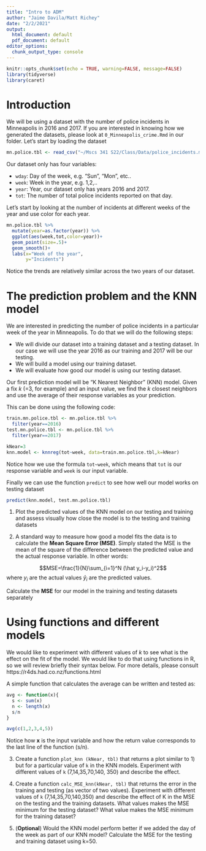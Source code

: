 ```yaml
---
title: "Intro to ADM" 
author: "Jaime Davila/Matt Richey"
date: "2/2/2021"
output:
  html_document: default
  pdf_document: default
editor_options:
  chunk_output_type: console
---
```


```r
knitr::opts_chunk$set(echo = TRUE, warning=FALSE, message=FALSE)
library(tidyverse)
library(caret)
```

# Introduction

We will be using a dataset with the number of police incidents in Minneapolis in 2016 and 2017. If you are interested in knowing how we generated the datasets, please look at `0_Minneapolis_crime.Rmd` in our folder. Let's start by loading the dataset

```r
mn.police.tbl <- read_csv("~/Mscs 341 S22/Class/Data/police_incidents.mn.csv") 
```

Our dataset only has four variables:

* `wday`: Day of the week, e.g. "Sun", "Mon", etc..
* `week`: Week in the year, e.g. 1,2,..
* `year`: Year, our dataset only has years 2016 and 2017.
* `tot`: The number of total police incidents reported on that day.

Let's start by looking at the number of incidents at different weeks of the year and use color for each year.

```r
mn.police.tbl %>%
  mutate(year=as.factor(year)) %>%
  ggplot(aes(week,tot,color=year))+
  geom_point(size=.5)+
  geom_smooth()+
  labs(x="Week of the year",
       y="Incidents")
```

Notice the trends are relatively similar across the two years of our dataset.

# The prediction problem and the KNN model

We are interested in predicting the number of police incidents in a particular week of the year in Minneapolis. To do that we will do the following steps:

* We will divide our dataset into a training dataset and a testing dataset. In our case we will use the year 2016 as our training and 2017 will be our testing.
* We will build a model using our training dataset.
* We will evaluate how good our model is using our testing dataset.

Our first prediction model will be "K Nearest Neighbor" (KNN) model. Given a fix $k$ (=3, for example) and an input value, we find the $k$ closest neighbors and use the average of their response variables as your prediction.

This can be done using the following code:

```r
train.mn.police.tbl <- mn.police.tbl %>%
  filter(year==2016)
test.mn.police.tbl <- mn.police.tbl %>%
  filter(year==2017)

kNear=3
knn.model <- knnreg(tot~week, data=train.mn.police.tbl,k=kNear)
```

Notice how we use the formula `tot~week`, which means that `tot` is our response variable and `week` is our input variable.

Finally we can use the function `predict` to see how well our model works on testing dataset

```r
predict(knn.model, test.mn.police.tbl)
```

1. Plot the predicted values of the KNN model on our testing and training and assess visually how close the model is to the testing and training datasets


2. A standard way to measure how good a model fits the data is to calculate the **Mean Square Error (MSE)**. Simply stated the MSE is the mean of the square of the difference between the predicted value and the actual response variable. In other words:

$$MSE=\frac{1}{N}\sum_{i=1}^N (\hat y_i-y_i)^2$$
where $y_i$ are the actual values $\hat y_i$ are the predicted values. 

Calculate the **MSE** for our model in the training and testing datasets separately


# Using functions and different models

We would like to experiment with different values of $k$ to see what is the effect on the fit of the model. We would like to do that using functions in R, so we will review briefly their syntax below. For more details, please consult https://r4ds.had.co.nz/functions.html

A simple function that calculates the average can be written and tested as:

```r
avg <- function(x){
  s <- sum(x)
  n <- length(x)
  s/n
}

avg(c(1,2,3,4,5))
```

Notice how **x** is the input variable and how the return value corresponds to the last line of the function (s/n).

3. Create a function `plot_knn (kNear, tbl)` that returns a plot similar to 1) but for a particular value of `k` in the KNN models. Experiment with different values of `k` (7,14,35,70,140, 350) and describe the effect.


4. Create a function `calc_MSE_knn(kNear, tbl)` that returns the error in the training and testing (as vector of two values). Experiment with different values of `k` (7,14,35,70,140,350) and describe the effect of K in the MSE on the testing and the training datasets. What values makes the MSE minimum for the testing dataset? What value makes the MSE minimum for the training dataset?


5. (**Optional**) Would the KNN model perform better if we added the day of the week as part of our KNN model? Calculate the MSE for the testing and training dataset using k=50.

